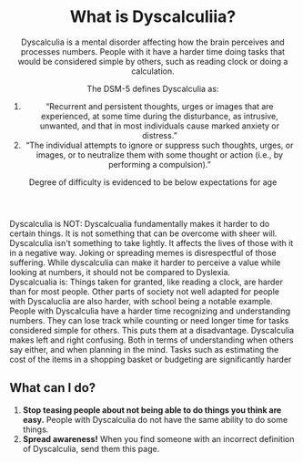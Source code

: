 <Meta
  title="What is Dyscalculiia? - Neurodiversity Wiki"
  description="Learn about what it means to have Dyscalculiia"
  social="/social/dyscalculia.jpg"
/>

<Header>

# What is Dyscalculiia?

Dyscalculia is a mental disorder affecting how the brain perceives and processes numbers. People with it have a harder time doing tasks that would be considered simple by others, such as reading clock or doing a calculation.

The DSM-5 defines Dyscalculia as:

<Definition>
<DefinitionItem summary="A problem with mathematic that occurs within 3 to 6 percent of the population">

1. “Recurrent and persistent thoughts, urges or images that are experienced, at some time during the disturbance, as intrusive, unwanted, and that in most individuals cause marked anxiety or distress.”
2. “The individual attempts to ignore or suppress such thoughts, urges, or images, or to neutralize them with some thought or action (i.e., by performing a compulsion).”

</DefinitionItem>
<DefinitionItem summary="That it is under studied">

Degree of difficulty is evidenced to be below expectations for age

</DefinitionItem>
</Definition>

</Header>

<Box>
<div>
<IconHeading url="/icons/cross.svg" alt="Cross icon">Dyscalculia is NOT:</IconHeading>

<Definition>
<DefinitionItem summary="Being lazy">
Dyscalcualia fundamentally makes it harder to do certain things. It is not something that can be overcome with sheer will.
</DefinitionItem>
<DefinitionItem summary="A joke or meme">
Dyscalculia isn't something to take lightly. It affects the lives of those with it in a negative way. Joking or spreading memes is disrespectful of those suffering.
</DefinitionItem>
<DefinitionItem summary="“Math dyslexia”">
While dyscalculia can make it harder to perceive a value while looking at numbers, it should not be compared to Dyslexia. 
</DefinitionItem>
</Definition>
</div>

<div>
<IconHeading url="/icons/check.svg" alt="Check icon">Dyscalcualia is:</IconHeading>

<Definition>
<DefinitionItem summary="Frustrating">
Things taken for granted, like reading a clock, are harder than for most people. Other parts of society not well adapted for people with Dyscaluclia are also harder, with school being a notable example.
</DefinitionItem>
<DefinitionItem summary="Making it harder to do math">
People with Dyscalculia have a harder time recognizing and understanding numbers. They can lose track while counting or need longer time for tasks considered simple for others. This puts them at a disadvantage.
</DefinitionItem>
<DefinitionItem summary="Making it harder to determine between left and right">
Dyscalculia makes left and right confusing. Both in terms of understanding when others say either, and when planning in the mind.
</DefinitionItem>
<DefinitionItem summary="Making budgeting and money harder">
Tasks such as estimating the cost of the items in a shopping basket or budgeting are significantly harder
</DefinitionItem>

</Definition>
</div>

</Box>

<Section>

## What can I do?

1. **Stop teasing people about not being able to do things you think are easy.** People with Dyscalculia do not have the same ability to do some things.
2. **Spread awareness!** When you find someone with an incorrect definition of Dyscalculia, send them this page.

</Section>
